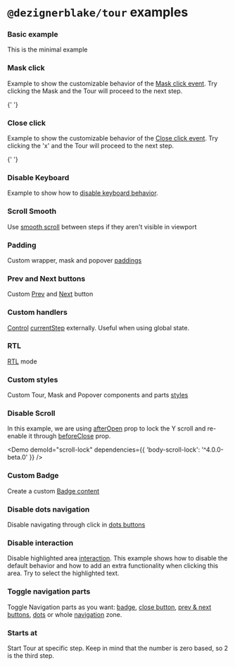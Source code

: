 
# `@dezignerblake/tour` examples

### Basic example

This is the minimal example

<Demo demoId="basic" />

### Mask click

Example to show the customizable behavior of the [Mask click event](/tour/props#onclickmask). Try clicking the Mask and the Tour will proceed to the next step.

{' '}
<Demo demoId="mask-click" />

### Close click

Example to show the customizable behavior of the [Close click event](/tour/props#onclickclose). Try clicking the 'x' and the Tour will proceed to the next step.

{' '}
<Demo demoId="close-click" />

### Disable Keyboard

Example to show how to [disable keyboard behavior](/tour/props#disablekeyboardnavigation).

<Demo demoId="disable-keyboard" />

### Scroll Smooth

Use [smooth scroll](/tour/props#scrollsmooth) between steps if they aren't visible in viewport

<Demo demoId="scroll-smooth" />

### Padding

Custom wrapper, mask and popover [paddings](/tour/props#padding)

<Demo demoId="padding" />

### Prev and Next buttons

Custom [Prev](/tour/props#prevbutton) and [Next](/tour/props#nextbutton) button

<Demo demoId="custom-prev-next" />

### Custom handlers

[Control](/tour/props#setcurrentstep) [currentStep](/tour/props#currentstep) externally. Useful when using global state.

<Demo demoId="custom-handlers" />

### RTL

[RTL](/tour/props#rtl) mode

<Demo demoId="rtl" />

### Custom styles

Custom Tour, Mask and Popover components and parts [styles](/tour/props#styles)

<Demo demoId="custom-styles" />

### Disable Scroll

In this example, we are using [afterOpen](/tour/props#afteropen) prop to lock the Y scroll and re-enable it through [beforeClose](/tour/props#beforeclose) prop.

<Demo
  demoId="scroll-lock"
  dependencies={{ 'body-scroll-lock': '^4.0.0-beta.0' }}
/>

### Custom Badge

Create a custom [Badge content](/tour/props#badgecontent)

<Demo demoId="custom-badge" />

### Disable dots navigation

Disable navigating through click in [dots buttons](/tour/props#disabledotsnavigation)

<Demo demoId="disable-dots-nav" />

### Disable interaction

Disable highlighted area [interaction](/tour/props#disableinteraction). This example shows how to disable the default behavior and how to add an extra functionality when clicking this area. Try to select the highlighted text.

<Demo demoId="disable-interaction" />

### Toggle navigation parts

Toggle Navigation parts as you want: [badge](/tour/props#showbadge), [close button](/tour/props#showclosebutton), [prev & next buttons](/tour/props#showprevnextbuttons), [dots](/tour/props#showdots) or whole [navigation](/tour/props#shownavigation) zone.

<Demo demoId="toggle-nav-parts" />

### Starts at

Start Tour at specific step. Keep in mind that the number is zero based, so 2 is the third step.

<Demo demoId="start-at" />
